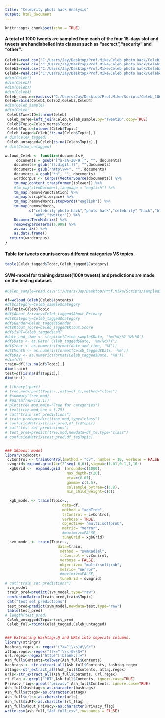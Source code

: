 ```yaml
---
title: "Celebrity photo hack Analysis"
output: html_document
---
```


```r
knitr::opts_chunk$set(echo = TRUE)
```

#### A total of 1000 tweets are sampled from each of the four 15-days slot and tweets are handlabelled into classes such as "secrect","security" and "other". 
```r
Celeb1=read.csv("C:/Users/Jay/Desktop/Prof.Mike/Celeb photo hack/Celeb1.csv",stringsAsFactors = FALSE)
Celeb2=read.csv("C:/Users/Jay/Desktop/Prof.Mike/Celeb photo hack/Celeb2.csv",stringsAsFactors = FALSE)
Celeb3=read.csv("C:/Users/Jay/Desktop/Prof.Mike/Celeb photo hack/Celeb3.csv",stringsAsFactors = FALSE)
Celeb4=read.csv("C:/Users/Jay/Desktop/Prof.Mike/Celeb photo hack/Celeb4.csv",stringsAsFactors = FALSE)
#dim(Celeb1)
#dim(Celeb2)
#dim(Celeb3)
#dim(Celeb4)
Celeb_sample=read.csv("C:/Users/Jay/Desktop/Prof.Mike/Scripts/Celeb_1000.csv",stringsAsFactors = FALSE)
Celeb=rbind(Celeb1,Celeb2,Celeb3,Celeb4)
#dim(Celeb_sample)
#dim(Celeb)
 Celeb$TweetID=1:nrow(Celeb)
 Celeb_merge=left_join(Celeb,Celeb_sample,by="TweetID",copy=TRUE)
 Celeb$Topic=Celeb_merge$Topic
 Celeb$Topic=tolower(Celeb$Topic)
 Celeb_tagged=Celeb[!is.na(Celeb$Topic),]
# dim(Celeb_tagged)
 Celeb_untagged=Celeb[is.na(Celeb$Topic),]
# dim(Celeb_untagged)

wcloud_Celeb <- function(documents){
     documents = gsub("[^a-zA-Z0-9 ]", "", documents)
    documents= gsub("[[:digit:]]", "",documents)
    documents= gsub("http\\w+", "", documents)
    documents = gsub("\n", "", documents)  
    wordcorpus <- Corpus(VectorSource(documents)) %>% 
    tm_map(content_transformer(tolower)) %>%
    #tm_map(stemDocument,language = "english") %>% 
    tm_map(removePunctuation) %>%
    tm_map(stripWhitespace) %>% 
    tm_map(removeWords,stopwords("english")) %>%
    tm_map(removeWords,
           c("celebrity photo hack","photo hack","celebrity","hack","http","website",
             "WWW","twitter")) %>%
    DocumentTermMatrix() %>%
    removeSparseTerms(0.999) %>%
    as.matrix() %>%
    as.data.frame()
  return(wordcorpus)
}

```

#### Table for tweets counts across different categories VS topics.
```r
table(Celeb_tagged$Topic,Celeb_tagged$Category)
```



#### SVM-model for training dataset(1000 tweets) and predictions are made on the testing dataset.
```r
#Celeb_sample=read.csv("C:/Users/Jay/Desktop/Prof.Mike/Scripts/sampledset.csv",stringsAsFactors = FALSE)
 
df=wcloud_Celeb(Celeb$Contents)
#df$category=Celeb_sample$category
df$Topic=Celeb$Topic
#df$About_Privacy=Celeb_tagged$About_Privacy
#df$Category=Celeb_tagged$Category
#df$Gender=Celeb_tagged$Gender
#df$Klout_score=Celeb_tagged$Klout.Score
#df$isRT=Celeb_tagged$isRT
#date_and_time <- strptime(Celeb_sample$Date, '%m/%d/%Y %H:%M')
#df$Date <- as.Date( Celeb_tagged$Date, '%m/%d/%Y')
#df$Year <- as.numeric(format(date_and_time, '%Y'))
#df$Month <- as.numeric(format(Celeb_tagged$Date, '%m'))
#df$Day <- as.numeric(format(Celeb_tagged$Date, '%d'))
#dim(df)
train=df[!is.na(df$Topic),]
dim(train)
test=df[is.na(df$Topic),]
dim(test)

# library(rpart)
# tree.mod=rpart(Topic~.,data=df_tr,method="class")
# #summary(tree.mod)
# #par(mfrow=c(2,1))
# plot(tree.mod,main="Tree for categories")
# text(tree.mod,cex = 0.75)
# cat("train set predictions")
# train_pred=predict(tree.mod,type="class")
# confusionMatrix(train_pred,df_tr$Topic)
# cat("test set predictions")
# test_pred=predict(tree.mod,newdata=df_te,type="class")
# confusionMatrix(test_pred,df_te$Topic)


### XGboost model
library(xgboost)
 cvControl <- trainControl(method = "cv", number = 10, verbose = FALSE,classProbs = TRUE)
 svmgrid<-expand.grid(C=c(2^seq(-6,6)),sigma=c(0.01,0.1,1,10))                          
  xgbGrid <-  expand.grid  (nrounds=c(1000), 
                            max_depth=c(20), 
                            eta=c(0.01),
                            gamma= c(1.5),
                            colsample_bytree=c(0.8),
                            min_child_weight=c(1))
  
  xgb_model <- train(Topic~.,
                          data=df,
                          method = "xgbTree",
                          trControl = cvControl,
                          verbose = TRUE,
                          objective= "multi:softprob",
                          metric= "merror",
                          #maximize=FALSE,
                          tuneGrid = xgbGrid)
  svm_model <- train(Topic~.,
                        data=train,
                         method = "svmRadial",
                         trControl = cvControl,
                         verbose = FALSE,
                         objective= "multi:softprob",
                         metric= "merror",
                         #maximize=FALSE,
                         tuneGrid = svmgrid)
# cat("train set predictions")
 svm_model
 train_pred=predict(svm_model,type="raw")
 confusionMatrix(train_pred,train$Topic)
 cat("test set predictions")
 test_pred=predict(svm_model,newdata=test,type="raw")
 table(test_pred)
# length(test_pred)
 Celeb_untagged$Topic=test_pred
 Celeb_full=rbind(Celeb_tagged,Celeb_untagged)


### Extracting Hashtags,@ and URLs into seperate columns.
library(stringr)
hashtag.regex <- regex("(?<=^|\\s)#\\S+")
attag.regex<-regex("(?<=^|\\s)@\\S+")
url.regex<-regex("http[^[:blank:]]+")
Ash_full$Contents=tolower(Ash_full$Contents)
hashtags <- str_extract_all(Ash_full$Contents, hashtag.regex)
attags<-str_extract_all(Ash_full$Contents, attag.regex)
urls<-str_extract_all(Ash_full$Contents, url.regex)
rt_flag <- grepl("^RT",Ash_full$Contents, ignore.case=TRUE)
Privacy_flag<-grepl("privacy",Ash_full$Contents, ignore.case=TRUE)
Ash_full$hashtags<-as.character(hashtags)
Ash_full$attags<-as.character(attags)
Ash_full$urls<-as.character(urls)
Ash_full$isRT<-as.character(rt_flag)
Ash_full$About_Privacy<-as.character(Privacy_flag)
write.csv(Ash_full,"Ash_full.csv",row.names = FALSE)
```
